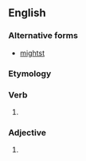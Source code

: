 ==English==

===Alternative forms===
* [[mightst]]

===Etymology===
{{suffix|en|might|est}}

===Verb===
{{head|en|verb form|cat2=verb simple past forms|cat3=second-person singular forms}}

# {{en-archaic second-person singular past of|may}}

===Adjective===
{{head|en|superlative adjective}}

# {{lb|en|obsolete}} {{en-superlative of|might}}